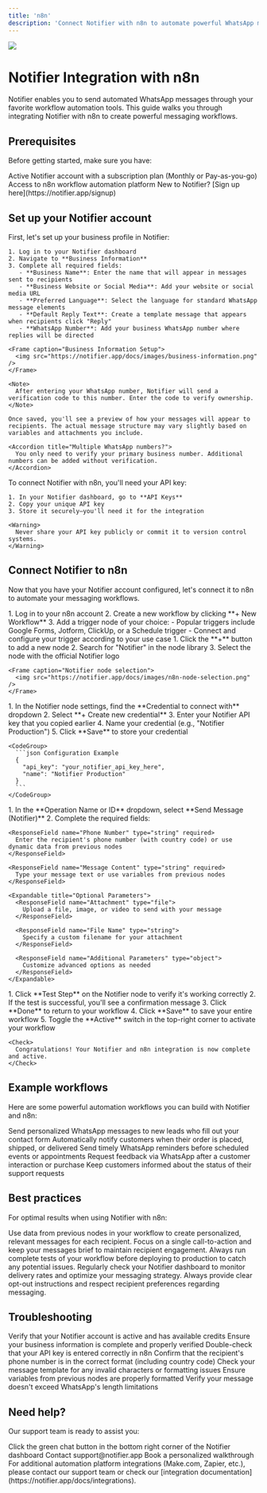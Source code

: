 ```yaml
---
title: 'n8n'
description: 'Connect Notifier with n8n to automate powerful WhatsApp messaging workflows'
---
```


<Frame caption="Automate your WhatsApp messaging workflows with n8n and Notifier">
  <img src="https://mintlify-assets.b-cdn.net/bigbend.jpg" className="rounded-xl" />
</Frame>

# Notifier Integration with n8n

<Info>
  Notifier enables you to send automated WhatsApp messages through your favorite workflow automation tools. This guide walks you through integrating Notifier with n8n to create powerful messaging workflows.
</Info>

## Prerequisites

Before getting started, make sure you have:

<CardGroup cols={2}>
  <Card title="Notifier Account" icon="user">
    Active Notifier account with a subscription plan (Monthly or Pay-as-you-go)
  </Card>
  <Card title="n8n Account" icon="gear">
    Access to n8n workflow automation platform
  </Card>
</CardGroup>

<Tip>
  New to Notifier? [Sign up here](https://notifier.app/signup)
</Tip>

## Set up your Notifier account

<Steps>
  <Step title="Configure your business information">
    First, let's set up your business profile in Notifier:
    
    1. Log in to your Notifier dashboard
    2. Navigate to **Business Information**
    3. Complete all required fields:
       - **Business Name**: Enter the name that will appear in messages sent to recipients
       - **Business Website or Social Media**: Add your website or social media URL
       - **Preferred Language**: Select the language for standard WhatsApp message elements
       - **Default Reply Text**: Create a template message that appears when recipients click "Reply"
       - **WhatsApp Number**: Add your business WhatsApp number where replies will be directed
    
    <Frame caption="Business Information Setup">
      <img src="https://notifier.app/docs/images/business-information.png" />
    </Frame>
    
    <Note>
      After entering your WhatsApp number, Notifier will send a verification code to this number. Enter the code to verify ownership.
    </Note>
    
    Once saved, you'll see a preview of how your messages will appear to recipients. The actual message structure may vary slightly based on variables and attachments you include.
    
    <Accordion title="Multiple WhatsApp numbers?">
      You only need to verify your primary business number. Additional numbers can be added without verification.
    </Accordion>
  </Step>
  
  <Step title="Get your API key">
    To connect Notifier with n8n, you'll need your API key:
    
    1. In your Notifier dashboard, go to **API Keys**
    2. Copy your unique API key
    3. Store it securely—you'll need it for the integration
    
    <Warning>
      Never share your API key publicly or commit it to version control systems.
    </Warning>
  </Step>
</Steps>

## Connect Notifier to n8n

Now that you have your Notifier account configured, let's connect it to n8n to automate your messaging workflows.

<Steps>
  <Step title="Set up your n8n workflow">
    1. Log in to your n8n account
    2. Create a new workflow by clicking **+ New Workflow**
    3. Add a trigger node of your choice:
       - Popular triggers include Google Forms, Jotform, ClickUp, or a Schedule trigger
       - Connect and configure your trigger according to your use case
  </Step>
  
  <Step title="Add the Notifier node">
    1. Click the **+** button to add a new node
    2. Search for "Notifier" in the node library
    3. Select the node with the official Notifier logo
    
    <Frame caption="Notifier node selection">
      <img src="https://notifier.app/docs/images/n8n-node-selection.png" />
    </Frame>
  </Step>
  
  <Step title="Configure Notifier credentials">
    1. In the Notifier node settings, find the **Credential to connect with** dropdown
    2. Select **+ Create new credential**
    3. Enter your Notifier API key that you copied earlier
    4. Name your credential (e.g., "Notifier Production")
    5. Click **Save** to store your credential
    
    <CodeGroup>
      ```json Configuration Example
      {
        "api_key": "your_notifier_api_key_here",
        "name": "Notifier Production"
      }
      ```
    </CodeGroup>
  </Step>
  
  <Step title="Configure your message">
    1. In the **Operation Name or ID** dropdown, select **Send Message (Notifier)**
    2. Complete the required fields:
    
    <ResponseField name="Phone Number" type="string" required>
      Enter the recipient's phone number (with country code) or use dynamic data from previous nodes
    </ResponseField>
    
    <ResponseField name="Message Content" type="string" required>
      Type your message text or use variables from previous nodes
    </ResponseField>
    
    <Expandable title="Optional Parameters">
      <ResponseField name="Attachment" type="file">
        Upload a file, image, or video to send with your message
      </ResponseField>
      
      <ResponseField name="File Name" type="string">
        Specify a custom filename for your attachment
      </ResponseField>
      
      <ResponseField name="Additional Parameters" type="object">
        Customize advanced options as needed
      </ResponseField>
    </Expandable>
  </Step>
  
  <Step title="Test and activate your workflow">
    1. Click **Test Step** on the Notifier node to verify it's working correctly
    2. If the test is successful, you'll see a confirmation message
    3. Click **Done** to return to your workflow
    4. Click **Save** to save your entire workflow
    5. Toggle the **Active** switch in the top-right corner to activate your workflow
    
    <Check>
      Congratulations! Your Notifier and n8n integration is now complete and active.
    </Check>
  </Step>
</Steps>

## Example workflows

Here are some powerful automation workflows you can build with Notifier and n8n:

<CardGroup cols={2}>
  <Card title="Lead Nurturing" icon="user-plus">
    Send personalized WhatsApp messages to new leads who fill out your contact form
  </Card>
  <Card title="Order Confirmations" icon="box-check">
    Automatically notify customers when their order is placed, shipped, or delivered
  </Card>
  <Card title="Event Reminders" icon="calendar">
    Send timely WhatsApp reminders before scheduled events or appointments
  </Card>
  <Card title="Customer Feedback" icon="message-dots">
    Request feedback via WhatsApp after a customer interaction or purchase
  </Card>
  <Card title="Support Ticket Updates" icon="ticket">
    Keep customers informed about the status of their support requests
  </Card>
</CardGroup>

## Best practices

For optimal results when using Notifier with n8n:

<AccordionGroup>
  <Accordion title="Personalize your messages" icon="user-check">
    Use data from previous nodes in your workflow to create personalized, relevant messages for each recipient.
  </Accordion>
  
  <Accordion title="Keep messages concise" icon="text-size">
    Focus on a single call-to-action and keep your messages brief to maintain recipient engagement.
  </Accordion>
  
  <Accordion title="Test thoroughly" icon="flask">
    Always run complete tests of your workflow before deploying to production to catch any potential issues.
  </Accordion>
  
  <Accordion title="Monitor performance" icon="chart-line">
    Regularly check your Notifier dashboard to monitor delivery rates and optimize your messaging strategy.
  </Accordion>
  
  <Accordion title="Respect privacy" icon="shield-check">
    Always provide clear opt-out instructions and respect recipient preferences regarding messaging.
  </Accordion>
</AccordionGroup>

## Troubleshooting

<AccordionGroup>
  <Accordion title="Message not being sent?" icon="circle-xmark">
    <Steps>
      <Step title="Check account status">
        Verify that your Notifier account is active and has available credits
      </Step>
      <Step title="Verify business information">
        Ensure your business information is complete and properly verified
      </Step>
      <Step title="Confirm API key">
        Double-check that your API key is entered correctly in n8n
      </Step>
      <Step title="Validate phone number">
        Confirm that the recipient's phone number is in the correct format (including country code)
      </Step>
    </Steps>
  </Accordion>
  
  <Accordion title="Formatting issues in messages?" icon="text-slash">
    <Steps>
      <Step title="Review template">
        Check your message template for any invalid characters or formatting issues
      </Step>
      <Step title="Variable formatting">
        Ensure variables from previous nodes are properly formatted
      </Step>
      <Step title="Message length">
        Verify your message doesn't exceed WhatsApp's length limitations
      </Step>
    </Steps>
  </Accordion>
</AccordionGroup>

## Need help?

Our support team is ready to assist you:

<CardGroup cols={3}>
  <Card title="Live chat" icon="message-dots" href="https://notifier.app">
    Click the green chat button in the bottom right corner of the Notifier dashboard
  </Card>
  <Card title="Email support" icon="envelope" href="mailto:support@notifier.app">
    Contact support@notifier.app
  </Card>
  <Card title="Schedule a demo" icon="calendar" href="https://notifier.app/demo">
    Book a personalized walkthrough
  </Card>
</CardGroup>

<Info>
  For additional automation platform integrations (Make.com, Zapier, etc.), please contact our support team or check our [integration documentation](https://notifier.app/docs/integrations).
</Info>
